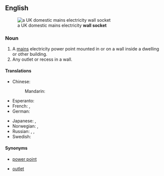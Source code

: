 ==English==
[[File:UK BS1363 double wall socket.jpg|thumb|right|a UK domestic mains electricity '''wall socket''']]

===Noun===
{{en-noun|head=[[wall]] [[socket]]}}

# A [[mains]] electricity power point mounted in or on a wall inside a dwelling or other building.
# Any outlet or recess in a wall.

====Translations====
{{trans-top|electricity power point}}
* Chinese:
*: Mandarin: {{t|cmn|插座|tr=chāzuò|sc=Hani}}
* Esperanto: {{t-|eo|kontaktingo}}
* French: {{t+|fr|prise|f}}, {{t-|fr|prise murale|f}}
* German: {{t+|de|Steckdose|f}}
{{trans-mid}}
* Japanese: {{t+|ja|コンセント|tr=konsento|sc=Jpan}}, {{t-|ja|ソケット|tr=soketto|sc=Jpan}}
* Norwegian: {{t-|no|stikkontakt|m}}, {{t-|no|stikk|n}}
* Russian: {{t+|ru|розетка|f|tr=rozétka|sc=Cyrl}}, {{t+|ru|электророзетка|f|tr=elektrorozétka|sc=Cyrl}}, {{t+|ru|гнездо|n|tr=gnezdó|sc=Cyrl}}
* Swedish: {{t-|sv|vägguttag|n}}
{{trans-bottom}}

====Synonyms====
* {{sense|electricity}} [[power point]]
* [[outlet]]